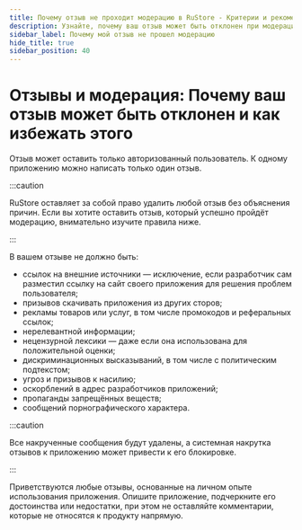 ```yaml
---
title: Почему отзыв не проходит модерацию в RuStore - Критерии и рекомендации
description: Узнайте, почему ваш отзыв может быть отклонен при модерации. Правила для авторизованных пользователей, ограничения на содержание, и как избежать нарушения критериев публикации.
sidebar_label: Почему мой отзыв не прошел модерацию
hide_title: true
sidebar_position: 40
---
```



# Отзывы и модерация: Почему ваш отзыв может быть отклонен и как избежать этого


Отзыв может оставить только авторизованный пользователь. К одному приложению можно написать только один отзыв.


:::caution


RuStore оставляет за собой право удалить любой отзыв без объяснения причин. Если вы хотите оставить отзыв, который успешно пройдёт модерацию, внимательно изучите правила ниже.


:::


В вашем отзыве не должно быть:


- ссылок на внешние источники — исключение, если разработчик сам разместил ссылку на сайт своего приложения для решения проблем пользователя;
- призывов скачивать приложения из других сторов;
- рекламы товаров или услуг, в том числе промокодов и реферальных ссылок;
- нерелевантной информации;
- нецензурной лексики — даже если она использована для положительной оценки;
- дискриминационных высказываний, в том числе с политическим подтекстом;
- угроз и призывов к насилию;
- оскорблений в адрес разработчиков приложений;
- пропаганды запрещённых веществ;
- сообщений порнографического характера.


:::caution


Все накрученные сообщения будут удалены, а системная накрутка отзывов к приложению может привести к его блокировке.


:::


Приветствуются любые отзывы, основанные на личном опыте использования приложения. Опишите приложение, подчеркните его достоинства или недостатки, при этом не оставляйте комментарии, которые не относятся к продукту напрямую.
